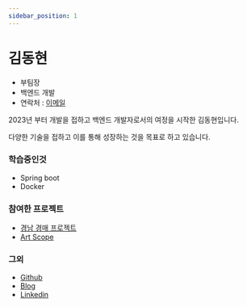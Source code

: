 ```yaml
---
sidebar_position: 1
---
```

# 김동현

- 부팀장
- 백엔드 개발
- 연락처 : [이메일](mailto:haroya0117@gmail.com)

2023년 부터 개발을 접하고 백엔드 개발자로서의 여정을 시작한 김동현입니다.

다양한 기술을 접하고 이를 통해 성장하는 것을 목표로 하고 있습니다.

### 학습중인것
- Spring boot
- Docker

### 참여한 프로젝트
- [경남 경매 프로젝트](https://github.com/gyeongnam-gyeongmae)
- [Art Scope](https://github.com/Media-XI/artscope-backend)


### 그외
- [Github](https://github.com/haroya01)
- [Blog](https://velog.io/@haroya01/posts)
- [Linkedin](https://www.linkedin.com/in/kim-donghyun-8502a42b4/)
